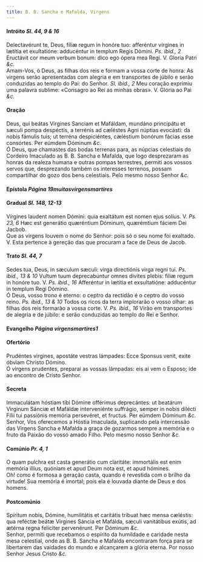 ```yaml
---
title: B. B. Sancha e Mafalda, Virgens
---
```



<h4 class="text-center">Intróito <em>Sl. 44, 9 & 16</em></h4>
<div class="container-fluid">
<div class="row">
<div class="col-6 dropcaps text-justify">
Delectavérunt te, Deus, fíliæ regum in honóre tuo: afferéntur vírgines in lætítia et exultatióne: adducéntur in templum Regis Dómini. <em>Ps. ibid., 2</em> Eructávit cor meum verbum bonum: dico ego ópera mea Regi.
V. Gloria Patri <em>&c.</em>
</div>
<div class="col-6 dropcaps text-justify">
Amam-Vos, ó Deus, as filhas dos reis e formam a vossa corte de honra: As virgens serão apresentadas com alegria e em transportes de júbilo e serão conduzidas ao templo do Pai: do Senhor. <em>Sl. ibid., 2</em> Meu coração exprimiu uma palavra sublime: «Consagro ao Rei as minhas obras».
V. Glória ao Pai <em>&c.</em>
</div>
</div>
</div>

<h4 class="text-center">Oração</h4>
<div class="container-fluid">
<div class="row">
<div class="col-6 dropcaps text-justify">
Deus, qui beátas Virgines Sanciam et Mafáldam, mundáno principátu et sæculi pompa despéctis, a terrénis ad cæléstes Agni núptias evocásti: da nobis fámulis tuis; ut terréna despiciéntes, cæléstium bonórum fácias esse consórtes. Per eúmdem Dóminum <em>&c.</em>
</div>
<div class="col-6 dropcaps text-justify">
Ó Deus, que chamastes das bodas terrenas para, as núpcias celestiais do Cordeiro Imaculado as B. B. Sancha e Mafalda, que logo desprezaram as honras da realeza humana e outras pompas terrestres, permiti aos vossos servos que, desprezando também os interesses terrenos, possam compartilhar do gozo dos bens celestiais. Pelo mesmo nosso Senhor <em>&c.</em>
</div>
</div>
</div>

<h4 class="text-center">Epístola <em>Página 19muitasvirgensmartires</em></h4>

<h4 class="text-center">Gradual <em>Sl. 148, 12-13</em></h4>
<div class="container-fluid">
<div class="row">
<div class="col-6 dropcaps text-justify">
Vírgines laudent nomen Dómini: quia exaltátum est nomen ejus solíus. V. <em>Ps. 23, 6</em> Hæc est generátio quæréntium Dóminum, quærémtium fáciem Dei Jacbob.
</div>
<div class="col-6 dropcaps text-justify">
Que as virgens louvem o nome do Senhor: pois só o seu nome foi exaltado. V. Esta pertence à gereção das que procuram a face de Deus de Jacob.
</div>
</div>
</div>

<h4 class="text-center">Trato <em>Sl. 44, 7</em></h4>
<div class="container-fluid">
<div class="row">
<div class="col-6 dropcaps text-justify">
Sedes tua, Deus, in sæculum sæculi: virga directiónis virga regni tui. <em>Ps. ibid., 13 & 10</em> Vultum tuum deprecabúntur omnes divites plebis: filiæ regum in honóre tuo. V. <em>Ps. ibid., 16</em> Afferéntur in lætítia et exsultatióne: adducéntur in templum Regi Dómino.
</div>
<div class="col-6 dropcaps text-justify">
Ó Deus, vosso trono é eterno: o ceptro da rectidão é o ceptro do vosso reino. <em>Ps. ibid., 13 & 10</em> Todos os ricos da terra implorarão o vosso olhar: as filhas dos reis formarão a vossa corte. V. <em>Ps. ibid., 16</em> Virão em transportes de alegria e de júbilo: e serão conduzidas ao templo do Rei e Senhor.
</div>
</div>
</div>

<h4 class="text-center">Evangelho <em>Página virgensmartires1</em></h4>

<h4 class="text-center">Ofertório</h4>
<div class="container-fluid">
<div class="row">
<div class="col-6 dropcaps text-justify">
Prudéntes virgines, apostáte vestras lámpades: Ecce Sponsus venit, exite óbviam Christo Dómino.
</div>
<div class="col-6 dropcaps text-justify">
Ó virgens prudentes, preparai as vossas lâmpadas: eis aí vem o Esposo; ide ao encontro de Cristo Senhor.
</div>
</div>
</div>

<h4 class="text-center">Secreta</h4>
<div class="container-fluid">
<div class="row">
<div class="col-6 dropcaps text-justify">
Immaculátam hóstiam tibi Dómine offérimus deprecántes: ut beatárum Virginum Sánciæ et Mafáldæ interveniénte suffrágio, semper in nobis dilécti Fílii tui passiónis memória persevéret, et fructus. Per eúmdem Dóminum <em>&c.</em>
</div>
<div class="col-6 dropcaps text-justify">
Senhor, Vos oferecemos a Hóstia Imaculada, suplicando pela intercessão das Virgens Sancha e Mafalda a graça de gozarmos sempre a memória e o fruto da Paixão do vosso amado Filho. Pelo mesmo nosso Senhor <em>&c.</em>
</div>
</div>
</div>

<h4 class="text-center">Comúnio <em>Pr. 4, 1</em></h4>
<div class="container-fluid">
<div class="row">
<div class="col-6 dropcaps text-justify">
O quam pulchra est casta generátio cum claritáte: immortális est enim memória illíus, quóniam et apud Deum nota est, et apud hómines.
</div>
<div class="col-6 dropcaps text-justify">
Oh! como é formosa a geração casta, quando é revestida com o brilho da virtude! Sua memória é imortal; pois ela é louvada diante de Deus e dos homens.
</div>
</div>
</div>

<h4 class="text-center">Postcomúnio</h4>
<div class="container-fluid">
<div class="row">
<div class="col-6 dropcaps text-justify">
Spíritum nobis, Dómine, humilitátis et caritátis tribuat hæc mensa cæléstis: qua reféctæ beátæ Virgines Sáncia et Mafálda, sæculi vanitátibus exútis, ad ætérna regna felíciter pervenérunt. Per Dóminum <em>&c.</em>
</div>
<div class="col-6 dropcaps text-justify">
Senhor, permiti que recebamos o espírito da humildade e caridade nesta mesa celestial, onde as B. B. Sancha e Mafalda encontraram força para se libertarem das vaidades do mundo e alcançarem a glória eterna. Por nosso Senhor Jesus Cristo <em>&c.</em>
</div>
</div>
</div>
